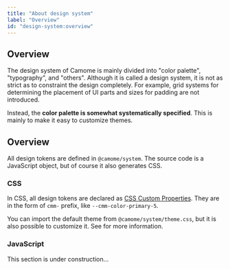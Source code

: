```yaml
---
title: "About design system"
label: "Overview"
id: "design-system:overview"
---
```


## Overview

The design system of Camome is mainly divided into "color palette", "typography", and "others". Although it is called a design system, it is not as strict as to constraint the design completely. For example, grid systems for determining the placement of UI parts and sizes for padding are not introduced.

Instead, the **color palette is somewhat systematically specified**. This is mainly to make it easy to customize themes.

## Overview

All design tokens are defined in `@camome/system`. The source code is a JavaScript object, but of course it also generates CSS.

### CSS

In CSS, all design tokens are declared as [CSS Custom Properties](https://developer.mozilla.org/en-US/docs/Web/CSS/--*). They are in the form of `cmm-` prefix, like `--cmm-color-primary-5`.

You can import the default theme from `@camome/system/theme.css`, but it is also possible to customize it. See <DocLink id="guide:theming"/> for more information.

### JavaScript

<Message status="warn">This section is under construction...</Message>
